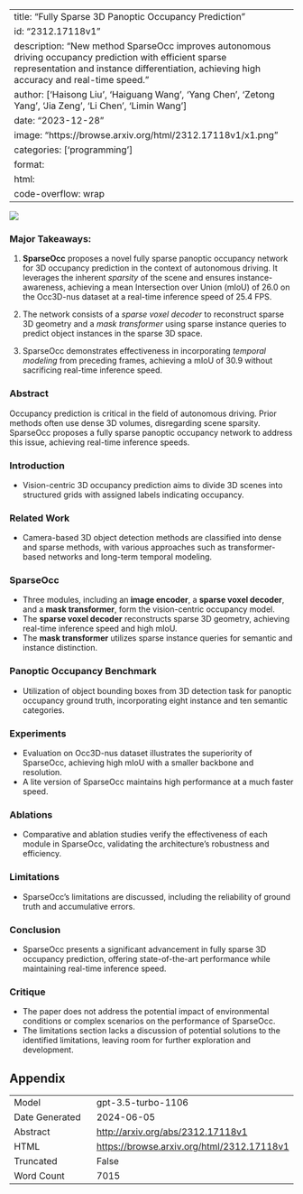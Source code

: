 
---
title: "Fully Sparse 3D Panoptic Occupancy Prediction"
id: "2312.17118v1"
description: "New method SparseOcc improves autonomous driving occupancy prediction with efficient sparse representation and instance differentiation, achieving high accuracy and real-time speed."
author: ['Haisong Liu', 'Haiguang Wang', 'Yang Chen', 'Zetong Yang', 'Jia Zeng', 'Li Chen', 'Limin Wang']
date: "2023-12-28"
image: "https://browse.arxiv.org/html/2312.17118v1/x1.png"
categories: ['programming']
format:
  html:
    code-overflow: wrap
---

![](https://browse.arxiv.org/html/2312.17118v1/x1.png)

### Major Takeaways:

1. **SparseOcc** proposes a novel fully sparse panoptic occupancy network for 3D occupancy prediction in the context of autonomous driving. It leverages the inherent *sparsity* of the scene and ensures instance-awareness, achieving a mean Intersection over Union (mIoU) of 26.0 on the Occ3D-nus dataset at a real-time inference speed of 25.4 FPS.

2. The network consists of a *sparse voxel decoder* to reconstruct sparse 3D geometry and a *mask transformer* using sparse instance queries to predict object instances in the sparse 3D space.

3. SparseOcc demonstrates effectiveness in incorporating *temporal modeling* from preceding frames, achieving a mIoU of 30.9 without sacrificing real-time inference speed.

### Abstract

Occupancy prediction is critical in the field of autonomous driving. Prior methods often use dense 3D volumes, disregarding scene sparsity. SparseOcc proposes a fully sparse panoptic occupancy network to address this issue, achieving real-time inference speeds.

### Introduction
- Vision-centric 3D occupancy prediction aims to divide 3D scenes into structured grids with assigned labels indicating occupancy.
  
### Related Work
- Camera-based 3D object detection methods are classified into dense and sparse methods, with various approaches such as transformer-based networks and long-term temporal modeling.

### SparseOcc
- Three modules, including an **image encoder**, a **sparse voxel decoder**, and a **mask transformer**, form the vision-centric occupancy model.
- The **sparse voxel decoder** reconstructs sparse 3D geometry, achieving real-time inference speed and high mIoU.
- The **mask transformer** utilizes sparse instance queries for semantic and instance distinction.

### Panoptic Occupancy Benchmark
- Utilization of object bounding boxes from 3D detection task for panoptic occupancy ground truth, incorporating eight instance and ten semantic categories.

### Experiments
- Evaluation on Occ3D-nus dataset illustrates the superiority of SparseOcc, achieving high mIoU with a smaller backbone and resolution.
- A lite version of SparseOcc maintains high performance at a much faster speed.

### Ablations
- Comparative and ablation studies verify the effectiveness of each module in SparseOcc, validating the architecture's robustness and efficiency.

### Limitations
- SparseOcc's limitations are discussed, including the reliability of ground truth and accumulative errors.

### Conclusion
- SparseOcc presents a significant advancement in fully sparse 3D occupancy prediction, offering state-of-the-art performance while maintaining real-time inference speed.

### Critique
- The paper does not address the potential impact of environmental conditions or complex scenarios on the performance of SparseOcc.
- The limitations section lacks a discussion of potential solutions to the identified limitations, leaving room for further exploration and development.

## Appendix

|          |          |
|----------|----------|
| Model     | gpt-3.5-turbo-1106       |
| Date Generated     | 2024-06-05       |
| Abstract | [http://arxiv.org/abs/2312.17118v1](http://arxiv.org/abs/2312.17118v1)        |
| HTML     | [https://browse.arxiv.org/html/2312.17118v1](https://browse.arxiv.org/html/2312.17118v1)       |
| Truncated       | False       |
| Word Count       | 7015       |